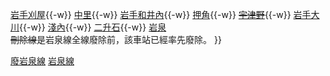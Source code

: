{{鐵道路線
|模板名稱 = 岩泉線
|名稱 = [[File:JR logo (east).svg|25px|東日本旅客鐵道|link=東日本旅客鐵道]] [[岩泉線]]（廢線）
| 代表色 = green
| 背景色 = #CCCCCC
|車站列表 = [[茂市站|茂市]]{{-w}} [[岩手刈屋站|岩手刈屋]]{{-w}} [[中里站 (岩手縣)|中里]]{{-w}} [[岩手和井內站|岩手和井內]]{{-w}} [[押角站|押角]]{{-w}} <s>[[宇津野站|宇津野]]</s>{{-w}} [[岩手大川站|岩手大川]]{{-w}} [[淺內站|淺內]]{{-w}} [[二升石站|二升石]]{{-w}} [[岩泉站|岩泉]]<br><s>刪除線</s>是岩泉線全線廢除前，該車站已經率先廢除。
}}<noinclude>
[[Category:東日本旅客鐵道路線模板|廢岩泉線]]
[[Category:已廢線的鐵道路線模板|岩泉線]]
</noinclude>